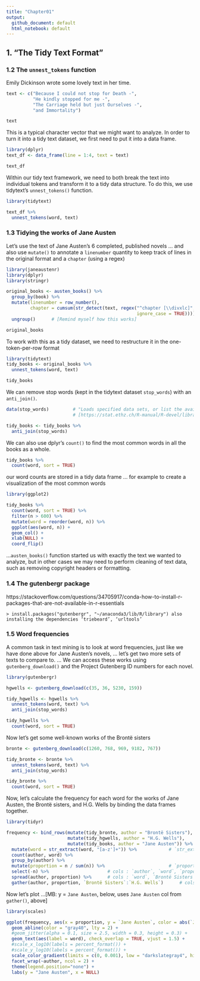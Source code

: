 ```yaml
---
title: "Chapter01"
output:
  github_document: default
  html_notebook: default
---
```


## 1. "The Tidy Text Format"
### 1.2 The `unnest_tokens` function

Emily Dickinson wrote some lovely text in her time.
```r
text <- c("Because I could not stop for Death -",
          "He kindly stopped for me -",
          "The Carriage held but just Ourselves -",
          "and Immortality")

text
```


This is a typical character vector that we might want to analyze. In order to turn it into a tidy text dataset, we first need to put it into a data frame.
```r
library(dplyr)
text_df <- data_frame(line = 1:4, text = text)

text_df
```


Within our tidy text framework, we need to both break the text into individual tokens and transform it to a tidy data structure. To do this, we use tidytext’s `unnest_tokens()` function.
```r
library(tidytext)

text_df %>%
  unnest_tokens(word, text)
```



### 1.3 Tidying the works of Jane Austen

Let’s use the text of Jane Austen’s 6 completed, published novels ... and also use `mutate()` to annotate a `linenumber` quantity to keep track of lines in the original format and a `chapter` (using a regex)
```r
library(janeaustenr)
library(dplyr)
library(stringr)

original_books <- austen_books() %>%
  group_by(book) %>%
  mutate(linenumber = row_number(),
         chapter = cumsum(str_detect(text, regex("^chapter [\\divxlc]",
                                                 ignore_case = TRUE)))) %>%
  ungroup()      # [Remind myself how this works]

original_books
```


To work with this as a tidy dataset, we need to restructure it in the one-token-per-row format
```r
library(tidytext)
tidy_books <- original_books %>%
  unnest_tokens(word, text)

tidy_books
```


We can remove stop words (kept in the tidytext dataset `stop_words`) with an `anti_join()`.
```r
data(stop_words)         # "Loads specified data sets, or list the available data sets"
                         # [https://stat.ethz.ch/R-manual/R-devel/library/utils/html/data.html]

tidy_books <- tidy_books %>%
  anti_join(stop_words)
```


We can also use dplyr’s `count()` to find the most common words in all the books as a whole.
```r
tidy_books %>%
  count(word, sort = TRUE)
```


our word counts are stored in a tidy data frame ... for example to create a visualization of the most common words
```r
library(ggplot2)

tidy_books %>%
  count(word, sort = TRUE) %>%
  filter(n > 600) %>%
  mutate(word = reorder(word, n)) %>%
  ggplot(aes(word, n)) +
  geom_col() +
  xlab(NULL) +
  coord_flip()
```

...`austen_books()` function started us with exactly the text we wanted to analyze, but in other cases we may need to perform cleaning of text data, such as removing copyright headers or formatting.




### 1.4 The gutenbergr package

https://stackoverflow.com/questions/34705917/conda-how-to-install-r-packages-that-are-not-available-in-r-essentials

`> install.packages("gutenbergr", "~/anaconda3/lib/R/library")
also installing the dependencies ‘triebeard’, ‘urltools’`



### 1.5 Word frequencies

A common task in text mining is to look at word frequencies, just like we have done above for Jane Austen’s novels, ... let’s get two more sets of texts to compare to. ... We can access these works using `gutenberg_download()` and the Project Gutenberg ID numbers for each novel.
```r
library(gutenbergr)

hgwells <- gutenberg_download(c(35, 36, 5230, 159))

tidy_hgwells <- hgwells %>%
  unnest_tokens(word, text) %>%
  anti_join(stop_words)

tidy_hgwells %>%
  count(word, sort = TRUE)
```


Now let’s get some well-known works of the Brontë sisters
```r
bronte <- gutenberg_download(c(1260, 768, 969, 9182, 767))

tidy_bronte <- bronte %>%
  unnest_tokens(word, text) %>%
  anti_join(stop_words)

tidy_bronte %>%
  count(word, sort = TRUE)
```


Now, let’s calculate the frequency for each word for the works of Jane Austen, the Brontë sisters, and H.G. Wells by binding the data frames together.
```r
library(tidyr)

frequency <- bind_rows(mutate(tidy_bronte, author = "Brontë Sisters"),      # `mutate()` adds new col
                       mutate(tidy_hgwells, author = "H.G. Wells"), 
                       mutate(tidy_books, author = "Jane Austen")) %>% 
  mutate(word = str_extract(word, "[a-z']+")) %>%            # `str_extract()` excludes underscores
  count(author, word) %>%
  group_by(author) %>%
  mutate(proportion = n / sum(n)) %>%                        # `proportion` ...grouped by `author`
  select(-n) %>%                      # cols : `author`, `word`, `proportion`
  spread(author, proportion) %>%      # cols : `word`, `Brontë Sisters`, `H.G. Wells`, `Jane Austen`
  gather(author, proportion, `Brontë Sisters`:`H.G. Wells`)      # cols : `word`, `Jane Austen`, `author`, `proportion`
```


Now let’s plot ...[MB: y = `Jane Austen`, below, uses `Jane Austen` col from `gather()`, above]
```r
library(scales)

ggplot(frequency, aes(x = proportion, y = `Jane Austen`, color = abs(`Jane Austen` - proportion))) +
  geom_abline(color = "gray40", lty = 2) +
  #geom_jitter(alpha = 0.1, size = 2.5, width = 0.3, height = 0.3) +
  geom_text(aes(label = word), check_overlap = TRUE, vjust = 1.5) +
  #scale_x_log10(labels = percent_format()) +
  #scale_y_log10(labels = percent_format()) +
  scale_color_gradient(limits = c(0, 0.001), low = "darkslategray4", high = "gray75") +
  facet_wrap(~author, ncol = 2) +
  theme(legend.position="none") +
  labs(y = "Jane Austen", x = NULL)
```





